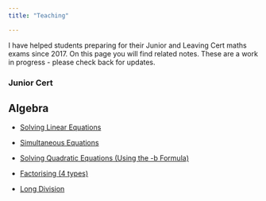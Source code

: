 ```yaml
---
title: "Teaching"

---
```



I have helped students preparing for their Junior and Leaving Cert maths exams since 2017. On this page you will find related notes. These are a work in progress - please check back for updates.

### Junior Cert

## Algebra

* [Solving Linear Equations](https://drive.google.com/file/d/15aVY_iN_staykY1yVVouUFXxCMQsCjh6/view?usp=sharing)

* [Simultaneous Equations](https://drive.google.com/file/d/19KsIzieN1XMtoRiU8YDByOo2RbxeSvIw/view?usp=sharing)

* [Solving Quadratic Equations (Using the -b Formula)](https://drive.google.com/file/d/17XJ7JvmJKb2_7rCX4klHjrAFmP_TxS93/view?usp=sharing)

* [Factorising (4 types)](https://drive.google.com/file/d/17Y7sCRDbLSR3H1t2mStXMGUm-v8-prfi/view?usp=sharing)

* [Long Division](https://drive.google.com/file/d/18olH7XIXRZcPZzFr7m93qTgCApPdWNok/view?usp=sharing)


